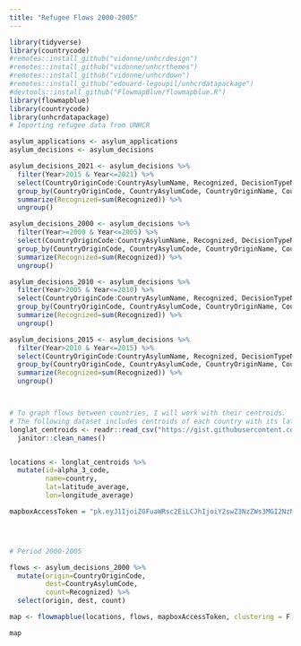 ```yaml
---
title: "Refugee Flows 2000-2005"
---
```


```r
library(tidyverse)
library(countrycode)
#remotes::install_github("vidonne/unhcrdesign")
#remotes::install_github("vidonne/unhcrthemes")
#remotes::install_github("vidonne/unhcrdown")
#remotes::install_github("edouard-legoupil/unhcrdatapackage")
#devtools::install_github("FlowmapBlue/flowmapblue.R")
library(flowmapblue)
library(countrycode)
library(unhcrdatapackage)
# Importing refugee data from UNHCR

asylum_applications <- asylum_applications
asylum_decisions <- asylum_decisions

asylum_decisions_2021 <- asylum_decisions %>%
  filter(Year>2015 & Year<=2021) %>%
  select(CountryOriginCode:CountryAsylumName, Recognized, DecisionTypeName ) %>%
  group_by(CountryOriginCode, CountryAsylumCode, CountryOriginName, CountryAsylumName) %>%
  summarize(Recognized=sum(Recognized)) %>%
  ungroup()

asylum_decisions_2000 <- asylum_decisions %>%
  filter(Year>=2000 & Year<=2005) %>%
  select(CountryOriginCode:CountryAsylumName, Recognized, DecisionTypeName ) %>%
  group_by(CountryOriginCode, CountryAsylumCode, CountryOriginName, CountryAsylumName) %>%
  summarize(Recognized=sum(Recognized)) %>%
  ungroup()

asylum_decisions_2010 <- asylum_decisions %>%
  filter(Year>2005 & Year<=2010) %>%
  select(CountryOriginCode:CountryAsylumName, Recognized, DecisionTypeName ) %>%
  group_by(CountryOriginCode, CountryAsylumCode, CountryOriginName, CountryAsylumName) %>%
  summarize(Recognized=sum(Recognized)) %>%
  ungroup()

asylum_decisions_2015 <- asylum_decisions %>%
  filter(Year>2010 & Year<=2015) %>%
  select(CountryOriginCode:CountryAsylumName, Recognized, DecisionTypeName ) %>%
  group_by(CountryOriginCode, CountryAsylumCode, CountryOriginName, CountryAsylumName) %>%
  summarize(Recognized=sum(Recognized)) %>%
  ungroup()



# To graph flows between countries, I will work with their centroids.
# The following dataset includes centroids of each country with its latitude and longitude
longlat_centroids <- readr::read_csv("https://gist.githubusercontent.com/tadast/8827699/raw/7255fdfbf292c592b75cf5f7a19c16ea59735f74/countries_codes_and_coordinates.csv") %>%
  janitor::clean_names()


locations <- longlat_centroids %>%
  mutate(id=alpha_3_code,
         name=country,
         lat=latitude_average,
         lon=longitude_average)

mapboxAccessToken = "pk.eyJ1IjoiZGFuaWRsc2EiLCJhIjoiY2swZ3NzZWs3MGI2NzNtbjVmcndjcHdiZCJ9.UHWAyCOMT-7HsSWlv1y4xQ"




# Period 2000-2005

flows <- asylum_decisions_2000 %>%
  mutate(origin=CountryOriginCode,
         dest=CountryAsylumCode,
         count=Recognized) %>%
  select(origin, dest, count)

map <- flowmapblue(locations, flows, mapboxAccessToken, clustering = F, darkMode = FALSE, animation = F)

map

```